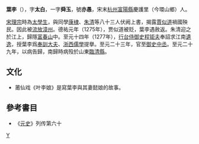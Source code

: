 '''葉李'''（{{bd|?||?|}}），字'''太白'''，一字'''舜玉'''，號'''亦愚'''，宋末[[杭州|杭州]][[富陽縣|富陽縣]]慶護里（今環山鄉）人。

[[宋理宗|宋理宗]]時為[[太學生|太學生]]，與同學[[康棣|康棣]]、[[朱清|朱清]]等八十三人伏阙上書，揭露[[賈似道|賈似道]]禍國殃民。因此被[[流放|流放]][[漳州|漳州]]。德祐元年（1275年），贾似道被贬，葉李遇赦返。朱清迎之於江上，歸隱[[富春山|富春山]]中。至元十四年（1277年），[[行台|行台]][[侍御史|侍御史]][[程钜夫|程钜夫]]奉詔求江南[[遺逸|遺逸]]，授葉李爲[[奉訓大夫|奉訓大夫]]、[[浙西|浙西]][[儒學|儒學]]提擧。至元二十三年，官至[[御史中丞|御史中丞]]。至元二十九年，以病告歸，南歸時病殁於山東[[臨清縣|臨清縣]]。

==文化==
*莆仙戏《叶李娘》是寫葉李與其妻懿娘的故事。

==參考書目==
*《[[元史|元史]]》列传第六十
[[category:元朝政治人物|Y]]